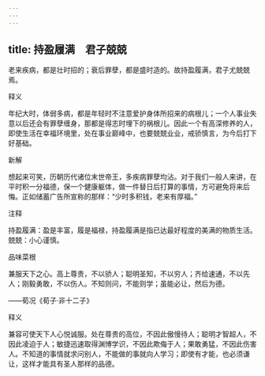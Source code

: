 ```yaml
---
---
---
```

title: 持盈履满　君子兢兢
---



老来疾病，都是壮时招的；衰后罪孽，都是盛时造的。故持盈履满，君子尤兢兢焉。

释义

年纪大时，体弱多病，都是年轻时不注意爱护身体所招来的病根儿；一个人事业失意以后还会有罪孽缠身，那都是得志时埋下的祸根儿。因此一个有高深修养的人，即使生活在幸福环境里，处在事业巅峰中，也要兢兢业业，戒骄慎言，为今后打下好基础。

新解

想起来可笑，历朝历代诸位末世帝王，多疾病罪孽均沾。对于我们一般人来讲，在平时积一分福德，保一个健康躯体，做一件替日后打算的事情，方可避免将来后悔。正如储蓄广告所宣称的那样：“少时多积钱，老来有厚福。”

注释

持盈履满：盈是丰富，履是福禄，持盈履满是指已达最好程度的美满的物质生活。兢兢：小心谨慎。



品味菜根

兼服天下之心。高上尊贵，不以骄人；聪明圣知，不以穷人；齐给速通，不以先人；刚毅勇敢，不以伤人。不知则问，不能则学；虽能必让，然后为德。

——荀况《荀子·非十二子》

释义

兼容可使天下人心悦诚服。处在尊贵的高位，不因此傲慢待人；聪明才智超人，不因此凌迫于人；敏捷迅速取得渊博学识，不因此欺侮于人；果敢勇猛，不因此伤害人。不知道的事情就求问别人，不能做的事就向人学习；即使有才能，也必须谦让，这样才能具有圣人那样的品德。